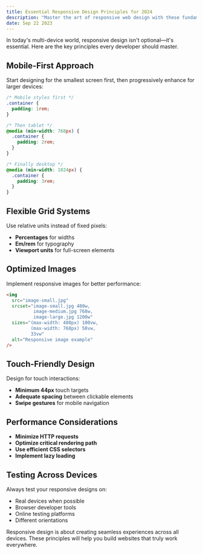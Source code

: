 ```yaml
---
title: Essential Responsive Design Principles for 2024
description: "Master the art of responsive web design with these fundamental principles and best practices that ensure your website looks great on all devices."
date: Sep 22 2023
---
```


In today's multi-device world, responsive design isn't optional—it's essential. Here are the key principles every developer should master.

## Mobile-First Approach

Start designing for the smallest screen first, then progressively enhance for larger devices:

```css
/* Mobile styles first */
.container {
  padding: 1rem;
}

/* Then tablet */
@media (min-width: 768px) {
  .container {
    padding: 2rem;
  }
}

/* Finally desktop */
@media (min-width: 1024px) {
  .container {
    padding: 3rem;
  }
}
```

## Flexible Grid Systems

Use relative units instead of fixed pixels:

- **Percentages** for widths
- **Em/rem** for typography
- **Viewport units** for full-screen elements

## Optimized Images

Implement responsive images for better performance:

```html
<img 
  src="image-small.jpg"
  srcset="image-small.jpg 480w, 
          image-medium.jpg 768w, 
          image-large.jpg 1200w"
  sizes="(max-width: 480px) 100vw, 
         (max-width: 768px) 50vw, 
         33vw"
  alt="Responsive image example"
/>
```

## Touch-Friendly Design

Design for touch interactions:

- **Minimum 44px** touch targets
- **Adequate spacing** between clickable elements
- **Swipe gestures** for mobile navigation

## Performance Considerations

- **Minimize HTTP requests**
- **Optimize critical rendering path**
- **Use efficient CSS selectors**
- **Implement lazy loading**

## Testing Across Devices

Always test your responsive designs on:

- Real devices when possible
- Browser developer tools
- Online testing platforms
- Different orientations

Responsive design is about creating seamless experiences across all devices. These principles will help you build websites that truly work everywhere.
